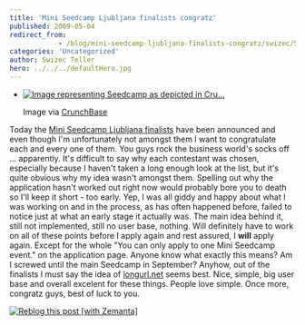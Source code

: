 ```yaml
---
title: 'Mini Seedcamp Ljubljana finalists congratz'
published: 2009-05-04
redirect_from: 
            - /blog/mini-seedcamp-ljubljana-finalists-congratz/swizec/502
categories: 'Uncategorized'
author: Swizec Teller
hero: ../../../defaultHero.jpg
---
```

- [![Image representing Seedcamp as depicted in Cru...](http://www.crunchbase.com/assets/images/resized/0000/0154/154v1-max-450x450.png "Image representing Seedcamp as depicted in Cru...")](http://www.crunchbase.com/company/seedcamp)

  Image via [CrunchBase](http://www.crunchbase.com)

Today the [Mini Seedcamp Ljubljana finalists](http://blog.seedcamp.com/2009/05/20-hopeful-teams-get-ready-to-embrace.html) have been announced and even though I'm unfortunately not amongst them I want to congratulate each and every one of them. You guys rock the business world's socks off ... apparently. It's difficult to say why each contestant was chosen, especially because I haven't taken a long enough look at the list, but it's quite obvious why my idea wasn't amongst them. Spelling out why the application hasn't worked out right now would probably bore you to death so I'll keep it short - too early. Yep, I was all giddy and happy about what I was working on and in the process, as has often happened before, failed to notice just at what an early stage it actually was. The main idea behind it, still not implemented, still no user base, nothing. Will definitely have to work on all of these points before I apply again and rest assured, I **will** apply again. Except for the whole "You can only apply to one Mini Seedcamp event." on the application page. Anyone know what exactly this means? Am I screwed until the main Seedcamp in September? Anyhow, out of the finalists I must say the idea of [longurl.net](http://my.longurl.net) seems best. Nice, simple, big user base and overall excelent for these things. People love simple. Once more, congratz guys, best of luck to you.

[![Reblog this post \[with Zemanta\]](http://img.zemanta.com/reblog_e.png?x-id=ef2ccadf-bf65-47ce-89cf-058eb7ed1706)](http://reblog.zemanta.com/zemified/ef2ccadf-bf65-47ce-89cf-058eb7ed1706/ "Reblog this post \[with Zemanta]")